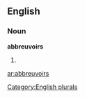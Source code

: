 ==English==

===Noun===
'''abbreuvoirs'''

# {{plural of|[[abbreuvoir]]}}

[[Category:English plurals]]

[[ar:abbreuvoirs]]